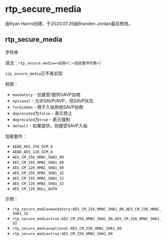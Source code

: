 # rtp_secure_media

由Ryan Harris创建，于2020.07.26由Branden Jordan最后修改。

## rtp_secure_media

字符串

语法：`rtp_secure_media=<权限>[:<加密套件列表>]`

`sip_secure_media`已不再实现

权限：

- `mandatory` - 仅接受/提供SAVP协商
- `optional` - 允许SAVP/AVP，但SAVP优先
- `forbidden` - 用于入站拒绝SAVP协商
- `deprecated`为`false` - 表示禁止
- `deprecated`为`true` - 表示强制
- `default` - 如果提供，则接受SAVP入站

加密套件：

- `AEAD_AES_256_GCM_8`
- `AEAD_AES_128_GCM_8`
- `AES_CM_256_HMAC_SHA1_80`
- `AES_CM_192_HMAC_SHA1_80`
- `AES_CM_128_HMAC_SHA1_80`
- `AES_CM_256_HMAC_SHA1_32`
- `AES_CM_192_HMAC_SHA1_32`
- `AES_CM_128_HMAC_SHA1_32`
- `AES_CM_128_NULL_AUTH`

示例：

- `rtp_secure_media=mandatory:AES_CM_256_HMAC_SHA1_80,AES_CM_256_HMAC_SHA1_32`
- `rtp_secure_media=true:AES_CM_256_HMAC_SHA1_80,AES_CM_256_HMAC_SHA1_32`
- `rtp_secure_media=optional:AES_CM_256_HMAC_SHA1_80`
- `rtp_secure_media=true:AES_CM_256_HMAC_SHA1_80`